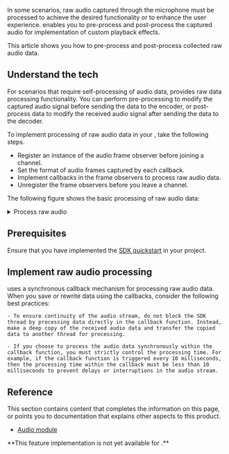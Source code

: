 
In some scenarios, raw audio captured through the microphone must be processed to achieve the desired functionality or to enhance the user experience. <Vpd k="SDK" /> enables you to pre-process and post-process the captured audio for implementation of custom playback effects.

<PlatformWrapper platform="android, ios, macos, windows, unity">

This article shows you how to pre-process and post-process collected raw audio data.

## Understand the tech
For scenarios that require self-processing of audio data, <Vg k="COMPANY" /> <Vpd k="SDK"/> provides raw data processing functionality. You can perform pre-processing to modify the captured audio signal before sending the data to the encoder, or post-process data to modify the received audio signal after sending the data to the decoder.

To implement processing of raw audio data in your <Vpl k="CLIENT" />, take the following steps.

- Register an instance of the audio frame observer before joining a channel.
- Set the format of audio frames captured by each callback.
- Implement callbacks in the frame observers to process raw audio data.
- Unregister the frame observers before you leave a channel.

The following figure shows the basic processing of raw audio data:

<details>
<summary>Process raw audio</summary>

![Raw Audio Processing](/images/video-sdk/process-raw-audio.svg)
</details>

## Prerequisites
Ensure that you have implemented the [SDK quickstart](../get-started/get-started-sdk) in your project.

## Implement raw audio processing
<ProjectImplement/>

<Admonition title="Precaution" type="caution">
<Vpd k="SDK"/> uses a synchronous callback mechanism for processing raw audio data. When you save or rewrite data using the callbacks, consider the following best practices:

    - To ensure continuity of the audio stream, do not block the SDK thread by processing data directly in the callback function. Instead, make a deep copy of the received audio data and transfer the copied data to another thread for processing.

    - If you choose to process the audio data synchronously within the callback function, you must strictly control the processing time. For example, if the callback function is triggered every 10 milliseconds, then the processing time within the callback must be less than 10 milliseconds to prevent delays or interruptions in the audio stream.
</Admonition>

## Reference
This section contains content that completes the information on this page, or points you to documentation that explains other aspects to this product.

* [Audio module](../overview/core-concepts?platform=android#audio-module)

<Reference/>
</PlatformWrapper>

<PlatformWrapper notAllowed="android, ios, macos, windows, unity">
**This feature implementation is not yet available for <Vpl k="NAME" />.**
</PlatformWrapper>